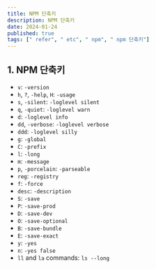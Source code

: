 ```yaml
---
title: NPM 단축키
description: NPM 단축키
date: 2024-01-24
published: true
tags: [" refer", " etc", " npm", " npm 단축키"]
---
```


## 1. NPM 단축키

- `v`: `-version`
- `h`, `?`, `-help`, `H`: `-usage`
- `s`, `-silent`: `-loglevel silent`
- `q`, `-quiet`: `-loglevel warn`
- `d`: `-loglevel info`
- `dd`, `-verbose`: `-loglevel verbose`
- `ddd`: `-loglevel silly`
- `g`: `-global`
- `C`: `-prefix`
- `l`: `-long`
- `m`: `-message`
- `p`, `-porcelain`: `-parseable`
- `reg`: `-registry`
- `f`: `-force`
- `desc`: `-description`
- `S`: `-save`
- `P`: `-save-prod`
- `D`: `-save-dev`
- `O`: `-save-optional`
- `B`: `-save-bundle`
- `E`: `-save-exact`
- `y`: `-yes`
- `n`: `-yes false`
- `ll` and `la` commands: `ls --long`
